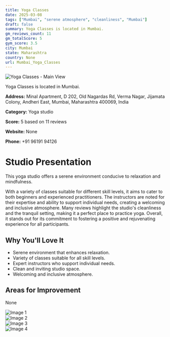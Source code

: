 ```yaml
---
title: Yoga Classes
date: 2025-03-08
tags: ["Mumbai", "serene atmosphere", "cleanliness", "Mumbai"]  
draft: false
summary: Yoga Classes is located in Mumbai.
gm_reviews_count: 11
gm_totalScore: 5
gym_score: 3.5
city: Mumbai
state: Maharashtra
country: None
url: Mumbai_Yoga_Classes
---
```


<div className="aspect-[16/9] relative my-8">
  <img 
    src="https://lh5.googleusercontent.com/p/AF1QipOhvJ4DGrt74BS5WB6GqCO6U7oaPS9P_wTj5Nrm=w1920-h1080-k-no"
    alt="Yoga Classes - Main View"
    className="object-cover absolute inset-0 w-full h-full rounded-lg"
  />
</div>

Yoga Classes is located in Mumbai.

**Address:** Minal Apartment, D 202, Old Nagardas Rd, Verma Nagar, Jijamata Colony, Andheri East, Mumbai, Maharashtra 400069, India

**Category:** Yoga studio

**Score:** 5 based on 11 reviews

**Website:** None

**Phone:** +91 96191 94126

# Studio Presentation

This yoga studio offers a serene environment conducive to relaxation and mindfulness.

With a variety of classes suitable for different skill levels, it aims to cater to both beginners and experienced practitioners. The instructors are noted for their expertise and ability to support individual needs, creating a welcoming and inclusive atmosphere. Many reviews highlight the studio's cleanliness and the tranquil setting, making it a perfect place to practice yoga. Overall, it stands out for its commitment to fostering a positive and rejuvenating experience for all participants.

## Why You'll Love It

- Serene environment that enhances relaxation.
- Variety of classes suitable for all skill levels.
- Expert instructors who support individual needs.
- Clean and inviting studio space.
- Welcoming and inclusive atmosphere.

## Areas for Improvement

None

<div className="grid grid-cols-1 xl:grid-cols-2 gap-4 my-8">
<div className="aspect-[4/3] relative"><img src="https://lh5.googleusercontent.com/p/AF1QipNNf14r8l4gWrCLGAEintLb8b22vBhregeVN3qV=w1920-h1080-k-no" alt="Image 1" className="object-cover absolute inset-0 w-full h-full rounded-lg" /></div>
<div className="aspect-[4/3] relative"><img src="https://lh5.googleusercontent.com/p/AF1QipNbr2w_J4cXXwITpjVwsHpiX5J0od5iDDJKTHG-=w1920-h1080-k-no" alt="Image 2" className="object-cover absolute inset-0 w-full h-full rounded-lg" /></div>
<div className="aspect-[4/3] relative"><img src="https://lh5.googleusercontent.com/p/AF1QipNBxewjKa12sRTpCQoP5Iqt12nI5nXhrAiUi8qa=w1920-h1080-k-no" alt="Image 3" className="object-cover absolute inset-0 w-full h-full rounded-lg" /></div>
<div className="aspect-[4/3] relative"><img src="https://lh5.googleusercontent.com/p/AF1QipOFHW7gB6zIx0P-89OarVRCEalR1FJKNSsFBNNb=w1920-h1080-k-no" alt="Image 4" className="object-cover absolute inset-0 w-full h-full rounded-lg" /></div>
</div>
